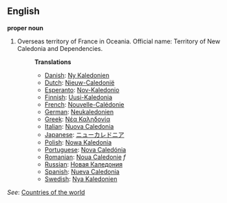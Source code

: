 ==English==

'''proper noun'''

# Overseas territory of France in Oceania. Official name: Territory of New Caledonia and Dependencies.
#:'''Translations'''
#:*[[Danish]]: [[Ny Kaledonien]]
#:*[[Dutch]]: [[Nieuw-Caledonië]]
#:*[[Esperanto]]: [[Nov-Kaledonio]]
#:*[[Finnish]]: [[Uusi-Kaledonia]]
#:*[[French]]: [[Nouvelle-Calédonie]]
#:*[[German]]: [[Neukaledonien]]
#:*[[Greek]]: [[Νέα Καληδονία]]
#:*[[Italian]]: [[Nuova Caledonia]]
#:*[[Japanese]]: [[ニューカレドニア]]
#:*[[Polish]]: [[Nowa Kaledonia]]
#:*[[Portuguese]]: [[Nova Caledónia]]
#:*[[Romanian]]: [[Noua Caledonie]] ''f''
#:*[[Russian]]: [[Новая Каледония]]
#:*[[Spanish]]: [[Nueva Caledonia]]
#:*[[Swedish]]: [[Nya Kaledonien]]

''See'': [[Countries of the world]]